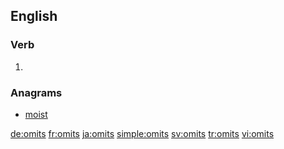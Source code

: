 ==English==

===Verb===
{{head|en}}

# {{en-third-person singular of|omit}}

===Anagrams===
* [[moist#English|moist]]

[[de:omits]]
[[fr:omits]]
[[ja:omits]]
[[simple:omits]]
[[sv:omits]]
[[tr:omits]]
[[vi:omits]]